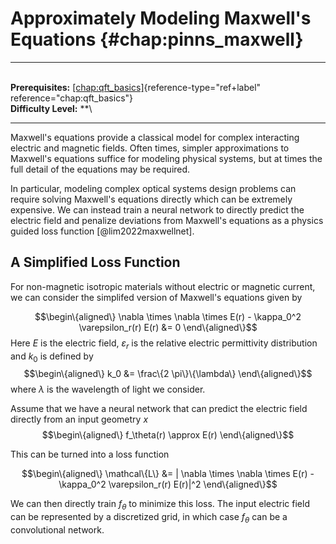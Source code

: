 # Approximately Modeling Maxwell's Equations \{#chap:pinns_maxwell\}

------------------------------------------------------------------------

\
**Prerequisites:**
[\[chap:qft_basics\]](#chap:qft_basics)\{reference-type="ref+label"
reference="chap:qft_basics"\}\
**Difficulty Level:** \*\*\

------------------------------------------------------------------------

Maxwell's equations provide a classical model for complex interacting
electric and magnetic fields. Often times, simpler approximations to
Maxwell's equations suffice for modeling physical systems, but at times
the full detail of the equations may be required.

In particular, modeling complex optical systems design problems can
require solving Maxwell's equations directly which can be extremely
expensive. We can instead train a neural network to directly predict the
electric field and penalize deviations from Maxwell's equations as a
physics guided loss function [@lim2022maxwellnet].

## A Simplified Loss Function

For non-magnetic isotropic materials without electric or magnetic
current, we can consider the simplifed version of Maxwell's equations
given by

$$\begin\{aligned\}
\nabla \times \nabla \times E(r) - \kappa_0^2 \varepsilon_r(r) E(r) &= 0
\end\{aligned\}$$ Here $E$ is the electric field, $\varepsilon_r$ is the
relative electric permittivity distribution and $k_0$ is defined by
$$\begin\{aligned\}
k_0 &= \frac\{2 \pi\}\{\lambda\}
\end\{aligned\}$$ where $\lambda$ is the wavelength of light we consider.

Assume that we have a neural network that can predict the electric field
directly from an input geometry $x$ $$\begin\{aligned\}
f_\theta(r) \approx E(r)
\end\{aligned\}$$

This can be turned into a loss function

$$\begin\{aligned\}
\mathcal\{L\} &= | \nabla \times \nabla \times E(r) - \kappa_0^2 \varepsilon_r(r) E(r)|^2
\end\{aligned\}$$

We can then directly train $f_\theta$ to minimize this loss. The input
electric field can be represented by a discretized grid, in which case
$f_\theta$ can be a convolutional network.
